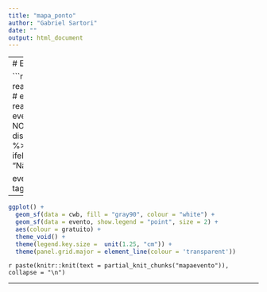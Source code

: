 ```yaml
---
title: "mapa_ponto"
author: "Gabriel Sartori"
date: ""
output: html_document
---
```


---
# EventBrite

```r
# evento <- readRDS("./data/eventbrite.RDS")
# evento <- readRDS("./data/eventbrite.RDS")
evento <- evento %>% 
  select(-NOME, -NM_REGIONA) %>% 
  distinct(title, .keep_all = TRUE) %>% 
  mutate(gratuito = ifelse(moeda == "gratuito", "Sim", "Não")) %>% 
  na.omit()

evento %>% 
  select(-moeda, -tag_format, -valor)
```

---

```r
ggplot() +
  geom_sf(data = cwb, fill = "gray90", colour = "white") +
  geom_sf(data = evento, show.legend = "point", size = 2) +
  aes(colour = gratuito) +
  theme_void() + 
  theme(legend.key.size =  unit(1.25, "cm")) + 
  theme(panel.grid.major = element_line(colour = 'transparent'))
```
  
`r paste(knitr::knit(text = partial_knit_chunks("mapaevento")), collapse = "\n")`

---